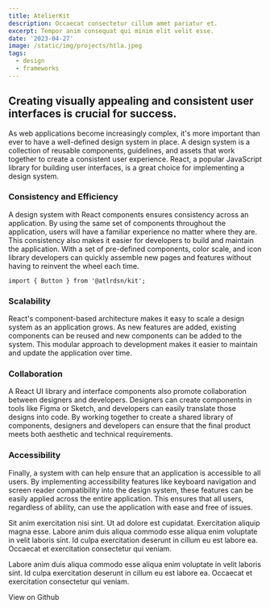 ```yaml
---
title: AtelierKit
description: Occaecat consectetur cillum amet pariatur et.
excerpt: Tempor anim consequat qui minim elit velit esse.
date: '2023-04-27'
image: /static/img/projects/htla.jpeg
tags:
  - design
  - frameworks
---
```


## Creating visually appealing and consistent user interfaces is crucial for success.

As web applications become increasingly complex, it's more important than ever to have a
well-defined design system in place. A design system is a collection of reusable components,
guidelines, and assets that work together to create a consistent user experience. React, a popular
JavaScript library for building user interfaces, is a great choice for implementing a design system.

### Consistency and Efficiency

A design system with React components ensures consistency across an application. By using the same
set of components throughout the application, users will have a familiar experience no matter where
they are. This consistency also makes it easier for developers to build and maintain the
application. With a set of pre-defined components, color scale, and icon library developers can
quickly assemble new pages and features without having to reinvent the wheel each time.

```tsx
import { Button } from '@atlrdsn/kit';
```

### Scalability

React's component-based architecture makes it easy to scale a design system as an application grows.
As new features are added, existing components can be reused and new components can be added to the
system. This modular approach to development makes it easier to maintain and update the application
over time.

<Space />

### Collaboration

A React UI library and interface components also promote collaboration between designers and
developers. Designers can create components in tools like Figma or Sketch, and developers can easily
translate those designs into code. By working together to create a shared library of components,
designers and developers can ensure that the final product meets both aesthetic and technical
requirements.

### Accessibility

Finally, a system with can help ensure that an application is accessible to all users. By
implementing accessibility features like keyboard navigation and screen reader compatibility into
the design system, these features can be easily applied across the entire application. This ensures
that all users, regardless of ability, can use the application with ease and free of issues.

Sit anim exercitation nisi sint. Ut ad dolore est cupidatat. Exercitation aliquip magna esse. Labore
anim duis aliqua commodo esse aliqua enim voluptate in velit laboris sint. Id culpa exercitation
deserunt in cillum eu est labore ea. Occaecat et exercitation consectetur qui veniam.

Labore anim duis aliqua commodo esse aliqua enim voluptate in velit laboris sint. Id culpa
exercitation deserunt in cillum eu est labore ea. Occaecat et exercitation consectetur qui veniam.

<Space />

<Link href='https://github.com/chvndler' target='_blank'>
  View on Github
</Link>

<Space />
